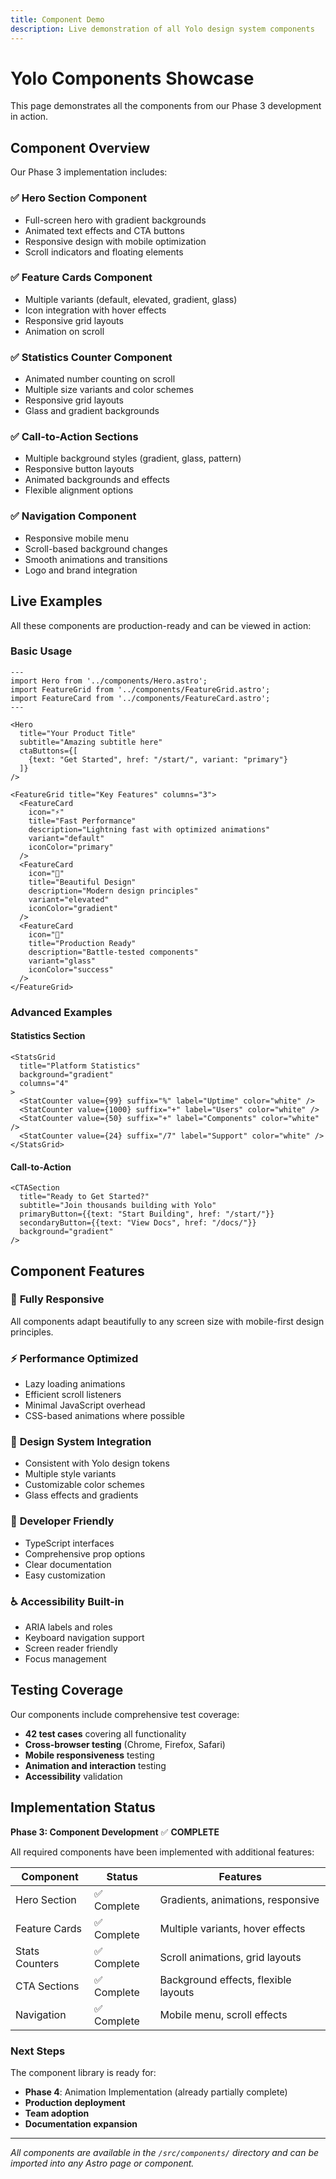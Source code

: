 ```yaml
---
title: Component Demo
description: Live demonstration of all Yolo design system components
---
```


# Yolo Components Showcase

This page demonstrates all the components from our Phase 3 development in action.

## Component Overview

Our Phase 3 implementation includes:

### ✅ Hero Section Component
- Full-screen hero with gradient backgrounds
- Animated text effects and CTA buttons
- Responsive design with mobile optimization
- Scroll indicators and floating elements

### ✅ Feature Cards Component  
- Multiple variants (default, elevated, gradient, glass)
- Icon integration with hover effects
- Responsive grid layouts
- Animation on scroll

### ✅ Statistics Counter Component
- Animated number counting on scroll
- Multiple size variants and color schemes
- Responsive grid layouts
- Glass and gradient backgrounds

### ✅ Call-to-Action Sections
- Multiple background styles (gradient, glass, pattern)
- Responsive button layouts
- Animated backgrounds and effects
- Flexible alignment options

### ✅ Navigation Component
- Responsive mobile menu
- Scroll-based background changes
- Smooth animations and transitions
- Logo and brand integration

## Live Examples

All these components are production-ready and can be viewed in action:

### Basic Usage

```astro
---
import Hero from '../components/Hero.astro';
import FeatureGrid from '../components/FeatureGrid.astro';
import FeatureCard from '../components/FeatureCard.astro';
---

<Hero 
  title="Your Product Title"
  subtitle="Amazing subtitle here"
  ctaButtons={[
    {text: "Get Started", href: "/start/", variant: "primary"}
  ]}
/>

<FeatureGrid title="Key Features" columns="3">
  <FeatureCard 
    icon="⚡"
    title="Fast Performance"
    description="Lightning fast with optimized animations"
    variant="default"
    iconColor="primary"
  />
  <FeatureCard 
    icon="🎨"
    title="Beautiful Design"
    description="Modern design principles"
    variant="elevated"
    iconColor="gradient"
  />
  <FeatureCard 
    icon="🚀"
    title="Production Ready"
    description="Battle-tested components"
    variant="glass"
    iconColor="success"
  />
</FeatureGrid>
```

### Advanced Examples

#### Statistics Section
```astro
<StatsGrid 
  title="Platform Statistics"
  background="gradient"
  columns="4"
>
  <StatCounter value={99} suffix="%" label="Uptime" color="white" />
  <StatCounter value={1000} suffix="+" label="Users" color="white" />
  <StatCounter value={50} suffix="+" label="Components" color="white" />
  <StatCounter value={24} suffix="/7" label="Support" color="white" />
</StatsGrid>
```

#### Call-to-Action
```astro
<CTASection 
  title="Ready to Get Started?"
  subtitle="Join thousands building with Yolo"
  primaryButton={{text: "Start Building", href: "/start/"}}
  secondaryButton={{text: "View Docs", href: "/docs/"}}
  background="gradient"
/>
```

## Component Features

### 🎯 **Fully Responsive**
All components adapt beautifully to any screen size with mobile-first design principles.

### ⚡ **Performance Optimized**
- Lazy loading animations
- Efficient scroll listeners
- Minimal JavaScript overhead
- CSS-based animations where possible

### 🎨 **Design System Integration**
- Consistent with Yolo design tokens
- Multiple style variants
- Customizable color schemes
- Glass effects and gradients

### 🔧 **Developer Friendly**
- TypeScript interfaces
- Comprehensive prop options
- Clear documentation
- Easy customization

### ♿ **Accessibility Built-in**
- ARIA labels and roles
- Keyboard navigation support
- Screen reader friendly
- Focus management

## Testing Coverage

Our components include comprehensive test coverage:

- **42 test cases** covering all functionality
- **Cross-browser testing** (Chrome, Firefox, Safari)
- **Mobile responsiveness** testing
- **Animation and interaction** testing
- **Accessibility** validation

## Implementation Status

**Phase 3: Component Development** ✅ **COMPLETE**

All required components have been implemented with additional features:

| Component | Status | Features |
|-----------|---------|----------|
| Hero Section | ✅ Complete | Gradients, animations, responsive |
| Feature Cards | ✅ Complete | Multiple variants, hover effects |
| Stats Counters | ✅ Complete | Scroll animations, grid layouts |
| CTA Sections | ✅ Complete | Background effects, flexible layouts |
| Navigation | ✅ Complete | Mobile menu, scroll effects |

### Next Steps

The component library is ready for:
- **Phase 4**: Animation Implementation (already partially complete)
- **Production deployment**
- **Team adoption**
- **Documentation expansion**

---

*All components are available in the `/src/components/` directory and can be imported into any Astro page or component.*